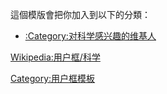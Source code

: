 {{Userbox-2
  |border-c = #000000
  |border-s = 1
  |id1-c    = #FFFFFF
  |id1-s    = 12
  |id1-fc   = #000000
  |id2-c    = #FFFFFF
  |id2-s    = 12
  |id2-fc   = #FFFFFF
  |info-c   = #FFFFFF
  |info-s   = 10
  |info-fc  = #000000
  |id1      = [[Image:Sciences exactes.svg|40px]]
  |id2      = [[Image:Nuvola apps edu science.svg|36px]]
  |info     = 這個用戶對'''[[科學]]'''很感興趣。
}}<includeonly>[[Category:对科学感兴趣的维基人|{{PAGENAME}}]]</includeonly><noinclude>
<p style="clear: both; padding-top: 2em">
這個模版會把你加入到以下的分類：
*[[:Category:对科学感兴趣的维基人]]

[[Wikipedia:用户框/科学]]
</p>
[[Category:用户框模板]]
</noinclude>